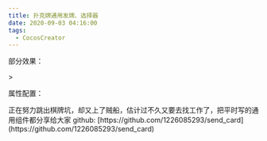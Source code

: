 ```yaml
---
title: 扑克牌通用发牌、选择器
date: 2020-09-03 04:16:00
tags:
  - CocosCreator
---
```


部分效果：

<AutoSizeImage src="//forum.cocos.org/uploads/default/optimized/3X/2/0/203b2153444896e332b4712deacb721956280937_2_690x446.gif =690x446" />
>

属性配置：

<AutoSizeImage src="//forum.cocos.org/uploads/default/original/3X/5/6/56348b61eea70f1ff2e95672c4f3d07b67fd4d93.png =395x377" />
正在努力跳出棋牌坑，却又上了贼船，估计过不久又要去找工作了，把平时写的通用组件都分享给大家 github:
[https://github.com/1226085293/send_card](https://github.com/1226085293/send_card)
